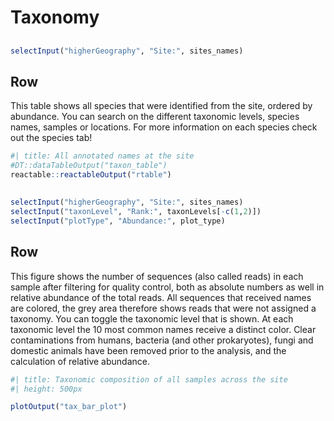 <!-- Orientation can be either columns or rows; each level 2 header becomes a card-->
# Taxonomy {orientation="columns" scrolling="true"}

## {.toolbar}

```r
selectInput("higherGeography", "Site:", sites_names)
```

## Row
::: {.card title="Taxonomic composition across samples"}

This table shows all species that were identified from the site, ordered by abundance. You can search on the different taxonomic levels, species names, samples or locations. For more information on each species check out the species tab!

```r
#| title: All annotated names at the site
#DT::dataTableOutput("taxon_table")
reactable::reactableOutput("rtable")
```

:::

## {.toolbar}

```r
selectInput("higherGeography", "Site:", sites_names)
selectInput("taxonLevel", "Rank:", taxonLevels[-c(1,2)])
selectInput("plotType", "Abundance:", plot_type)
```

## Row {height=800}

::: {.card title="Taxonomic composition across samples"}

This figure shows the number of sequences (also called reads) in each sample after filtering for quality control, both as absolute numbers as well in relative abundance of the total reads. All sequences that received names are colored, the grey area therefore shows reads that were not assigned a taxonomy. You can toggle the taxonomic level that is shown. At each taxonomic level the 10 most common names receive a distinct color. Clear contaminations from humans, bacteria (and other prokaryotes), fungi and domestic animals have been removed prior to the analysis, and the calculation of relative abundance.  

```r
#| title: Taxonomic composition of all samples across the site
#| height: 500px

plotOutput("tax_bar_plot")
```


:::

